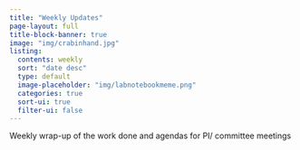 ```yaml
---
title: "Weekly Updates"
page-layout: full
title-block-banner: true
image: "img/crabinhand.jpg"
listing:
  contents: weekly
  sort: "date desc"
  type: default
  image-placeholder: "img/labnotebookmeme.png"
  categories: true
  sort-ui: true
  filter-ui: false
---
```


Weekly wrap-up of the work done and agendas for PI/ committee meetings 
